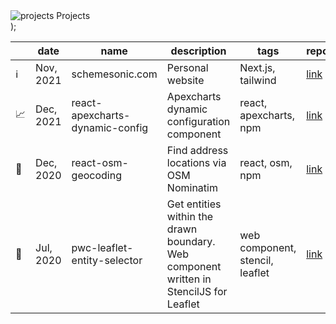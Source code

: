 
  <div className="my-5 mb-5 flex items-center text-lg">
    <Image
      alt="projects"
      src={require("../../../public/images/sword.png")}
      width={32}
      height={32}
    />
    <span className="ml-2">Projects</span>
  </div>
);

<ProjectTitle />

<div className="overflow-x-auto">

|     | date      | name                            | description                                                                            | tags                            | repo                                                                | site                                                                |
| --- | --------- | ------------------------------- | -------------------------------------------------------------------------------------- | ------------------------------- | ------------------------------------------------------------------- | ------------------------------------------------------------------- |
| ℹ️  | Nov, 2021 | schemesonic.com                 | Personal website                                                                       | Next.js, tailwind               | [link](https://github.com/SchemeSonic/schemesonic.github.io)        | [link](https://www.schemesonic.com)                                 |
| 📈  | Dec, 2021 | react-apexcharts-dynamic-config | Apexcharts dynamic configuration component                                             | react, apexcharts, npm          | [link](https://github.com/Paraboly/react-apexcharts-dynamic-config) | [link](https://react-apexcharts-dynamic-config.netlify.app/)        |
| 📍  | Dec, 2020 | react-osm-geocoding             | Find address locations via OSM Nominatim                                               | react, osm, npm                 | [link](https://github.com/Paraboly/react-osm-geocoding)             | [link](https://www.npmjs.com/package/@paraboly/react-osm-geocoding) |
| 📌  | Jul, 2020 | pwc-leaflet-entity-selector     | Get entities within the drawn boundary. Web component written in StencilJS for Leaflet | web component, stencil, leaflet | [link](https://github.com/Paraboly/pwc-leaflet-entity-selector)     | [link](https://paraboly.github.io/pwc-leaflet-entity-selector/)     |

</div>
